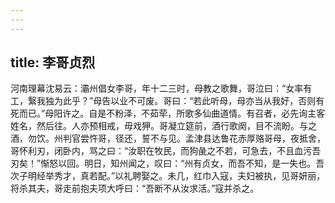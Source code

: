 ```yaml
---
---
---
```

title: 李哥贞烈
---




河南理幕沈易云：灞州倡女李哥，年十二三时，母教之歌舞，哥泣曰：“女率有工，繄我独为此乎？”母告以业不可废。哥曰：“若此听母，母亦当从我好，否则有死而已。”母阳许之。自是不粉泽，不茹荦，所歌多仙曲道情。有召者，必先询主客姓名，然后往。人亦预相戒，毋戏狎。哥凝立筵前，酒行歌阕，目不流盼。与之酒，勿饮。州判官尝忤哥，径还，誓不与见。孟津县达鲁花赤厚赂哥母，夜抵舍，哥怀利刃，闭卧内，骂之曰：“汝职在牧民，而狗彘之不若，可急去，不且血污吾刃矣！”惭怒以回。明日，知州闻之，叹曰：“州有贞女，而吾不知，是一失也。吾次子明经举秀才，真若配。”以礼聘娶之。未几，红巾入寇，夫妇被执，见哥妍丽，将杀其夫，哥走前抱夫项大呼曰：“吾断不从汝求活。”寇并杀之。